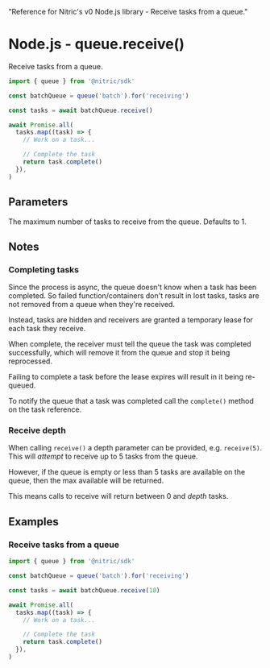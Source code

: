  "Reference for Nitric's v0 Node.js library - Receive tasks from a queue."

# Node.js - queue.receive()

Receive tasks from a queue.

```javascript
import { queue } from '@nitric/sdk'

const batchQueue = queue('batch').for('receiving')

const tasks = await batchQueue.receive()

await Promise.all(
  tasks.map((task) => {
    // Work on a task...

    // Complete the task
    return task.complete()
  }),
)
```

## Parameters

<Properties>
  <Property name="depth" type="number">
    The maximum number of tasks to receive from the queue. Defaults to 1.
  </Property>
</Properties>

## Notes

### Completing tasks

Since the process is async, the queue doesn't know when a task has been completed. So failed function/containers don't result in lost tasks, tasks are not removed from a queue when they're received.

Instead, tasks are hidden and receivers are granted a temporary lease for each task they receive.

When complete, the receiver must tell the queue the task was completed successfully, which will remove it from the queue and stop it being reprocessed.

<Note>
  Failing to complete a task before the lease expires will result in it being
  re-queued.
</Note>

To notify the queue that a task was completed call the `complete()` method on the task reference.

### Receive depth

When calling `receive()` a depth parameter can be provided, e.g. `receive(5)`. This will _attempt_ to receive up to 5 tasks from the queue.

However, if the queue is empty or less than 5 tasks are available on the queue, then the max available will be returned.

This means calls to receive will return between 0 and _depth_ tasks.

## Examples

### Receive tasks from a queue

```javascript
import { queue } from '@nitric/sdk'

const batchQueue = queue('batch').for('receiving')

const tasks = await batchQueue.receive(10)

await Promise.all(
  tasks.map((task) => {
    // Work on a task...

    // Complete the task
    return task.complete()
  }),
)
```
